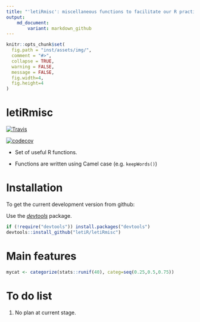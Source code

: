 ```yaml
---
title: "'letiRmisc': miscellaneous functions to facilitate our R practice"
output:
    md_document:
        variant: markdown_github
---
```



```r
knitr::opts_chunk$set(
  fig.path = "inst/assets/img/",
  comment = "#>",
  collapse = TRUE,
  warning = FALSE,
  message = FALSE,
  fig.width=4,
  fig.height=4
)
```


# letiRmisc

[![Travis](https://travis-ci.org/letiR/letiRmisc.svg?branch=master)](https://travis-ci.org/letiR/letiRmisc)

[![codecov](https://codecov.io/gh/letiR/letiRmisc/branch/master/graph/badge.svg)](https://codecov.io/gh/letiR/letiRmisc)



- Set of useful R functions.

- Functions are written using Camel case (e.g. `keepWords()`)



# Installation

To get the current development version from github:

Use the [*devtools*](http://cran.r-project.org/web/packages/devtools/index.html) package.

```r
if (!require("devtools")) install.packages("devtools")
devtools::install_github("letiR/letiRmisc")
```



# Main features

```r
mycat <- categorize(stats::runif(40), categ=seq(0.25,0.5,0.75))
```



# To do list

1. No plan at current stage.

